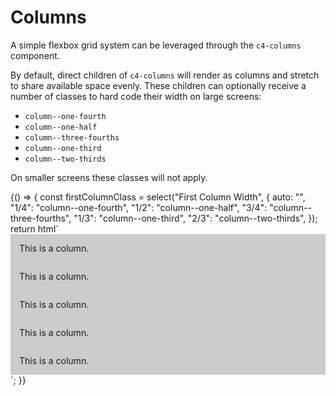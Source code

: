 
<Meta title="Components/Columns" decorators={[withKnobs]} />

# Columns

A simple flexbox grid system can be leveraged through the `c4-columns` component.

By default, direct children of `c4-columns` will render as columns and stretch
to share available space evenly. These children can optionally receive a number
of classes to hard code their width on large screens:

- `column--one-fourth`
- `column--one-half`
- `column--three-fourths`
- `column--one-third`
- `column--two-thirds`

On smaller screens these classes will not apply.

<Preview>
  <Story name="Columns">
    {() => {
      const firstColumnClass = select("First Column Width", {
        auto: "",
        "1/4": "column--one-fourth",
        "1/2": "column--one-half",
        "3/4": "column--three-fourths",
        "1/3": "column--one-third",
        "2/3": "column--two-thirds",
      });
      return html`
        <div>
          <c4-columns
            has-gutter="true"
            style="
            margin-bottom: 1em;
            padding-bottom: 1em;
            border-bottom: 1px solid #ccc;
          "
          >
            <div class="${firstColumnClass}">
              <div style="background: #ccc; padding: 1em;">
                This is a column.
              </div>
            </div>
            <div>
              <div style="background: #ccc; padding: 1em;">
                This is a column.
              </div>
            </div>
            <div>
              <div style="background: #ccc; padding: 1em;">
                This is a column.
              </div>
            </div>
            <div>
              <div style="background: #ccc; padding: 1em;">
                This is a column.
              </div>
            </div>
            <div>
              <div style="background: #ccc; padding: 1em;">
                This is a column.
              </div>
            </div>
          </c4-columns>
        </div>
      `;
    }}
  </Story>
</Preview>
